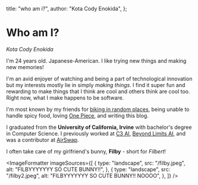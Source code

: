 
  title: "who am i?",
  author: "Kota Cody Enokida",
};

# Who am I?

_Kota Cody Enokida_

I'm 24 years old. Japanese-American. I like trying new things and making new memories!

I'm an avid enjoyer of watching and being a part of technological innovation but my interests mostly lie in simply _making things_. I find it super fun and rewarding to make things that I think are cool and others think are cool too. Right now, what I make happens to be software.

I'm most known by my friends for [biking in random places](/post/vietnam-one), being unable to handle spicy food, loving [One Piece](https://www.crunchyroll.com/series/GRMG8ZQZR/one-piece), and writing this blog.

I graduated from the **University of California, Irvine** with bachelor's degree in Computer Science. I previously worked at [C3 AI](https://c3.ai), [Beyond Limits AI](https://www.beyond.ai/), and was a contributor at [AirSwap](https://airswap.io).

I often take care of my girlfriend's bunny, **Filby** - short for _Filbert_!

<ImageFormatter
  imageSources={[
    {
      type: "landscape",
      src: "/filby.jpeg",
      alt: "FILBYYYYYYY SO CUTE BUNNY!!",
    },
    {
      type: "landscape",
      src: "/filby2.jpeg",
      alt: "FILBYYYYYYY SO CUTE BUNNY!! NOOOO",
    },
  ]}
/>
